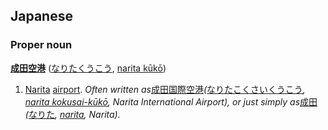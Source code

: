 == Japanese ==
=== Proper noun ===
'''[[成田]][[空港]]''' ([[なりたくうこう]], [[naritakūkō|narita kūkō]])

# [[Narita]] [[airport]].  ''Often written as ''[[成田国際空港]]'' (''[[なりたこくさいくうこう]]'', [[naritakokusaikūkō|narita kokusai-kūkō]], Narita International Airport), or just simply as ''[[成田]]'' (''[[なりた]]'', [[narita]], Narita).''